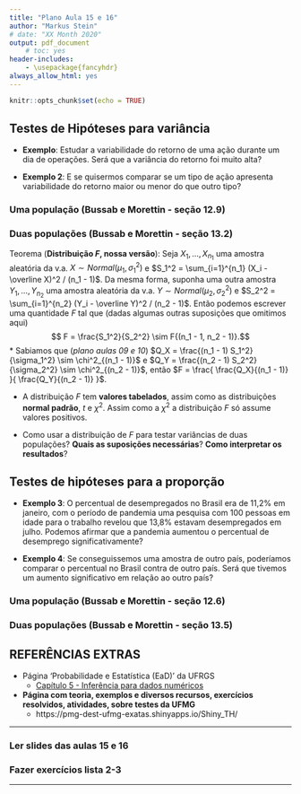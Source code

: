 ```yaml
---
title: "Plano Aula 15 e 16"
author: "Markus Stein"
# date: "XX Month 2020"
output: pdf_document
    # toc: yes
header-includes:
    - \usepackage{fancyhdr}
always_allow_html: yes
---
```

\addtolength{\headheight}{1.0cm} 
\pagestyle{fancyplain} 
\lhead{\includegraphics[height=1.5cm]{LogoIME.png}}
\rhead{\includegraphics[height=1.5cm]{images.jpeg}}
\chead{UNIVERSIDADE FEDERAL DO RIO GRANDE DO SUL \\
INSTITUTO DE MATEMÁTICA E ESTATÍSTICA \\
DEPARTAMENTO DE ESTATÍSTICA \\
\vspace{0.3cm}
MAT02215 - Estatística Geral 2 - 2021/1
}
\renewcommand{\headrulewidth}{0pt} 


```r
knitr::opts_chunk$set(echo = TRUE)
```

## Testes de Hipóteses para variância 

* **Exemplo**: Estudar a variabilidade do retorno de uma ação durante um dia de operações. Será que a variância do retorno foi muito alta?

* **Exemplo 2**: E se quisermos comparar se um tipo de ação apresenta variabilidade do retorno maior ou menor do que outro tipo?


### Uma população (Bussab e Morettin - seção 12.9)


### Duas populações (Bussab e Morettin - seção 13.2)

Teorema (**Distribuição *F*, nossa versão**): Seja $X_1, \ldots, X_{n_1}$ uma amostra aleatória da v.a. $X \sim Normal(\mu_1,\sigma_1^2)$ e $S_1^2 = \sum_{i=1}^{n_1} (X_i - \overline X)^2 / (n_1 - 1)$. Da mesma forma, suponha uma outra amostra $Y_1, \ldots, Y_{n_2}$ uma amostra aleatória da v.a. $Y \sim Normal(\mu_2,\sigma_2^2)$ e $S_2^2 = \sum_{i=1}^{n_2} (Y_i - \overline Y)^2 / (n_2 - 1)$. Então podemos escrever uma quantidade $F$ tal que (dadas algumas outras suposições que omitimos aqui) 
$$ F = \frac{S_1^2}{S_2^2} \sim F{(n_1 - 1, n_2 - 1)}.$$
* Sabiamos que (*plano aulas 09 e 10*) $Q_X = \frac{(n_1 - 1) S_1^2}{\sigma_1^2} \sim \chi^2_{(n_1 - 1)}$ e $Q_Y = \frac{(n_2 - 1) S_2^2}{\sigma_2^2} \sim \chi^2_{(n_2 - 1)}$, então $F = \frac{ \frac{Q_X}{(n_1 - 1)} }{ \frac{Q_Y}{(n_2 - 1)} }$.

* A distribuição $F$ tem **valores tabelados**, assim como as distribuições **normal padrão**, $t$ e $\chi^2$. Assim como a $\chi^2$ a distribuição $F$ só assume valores positivos.

* Como usar a distribuição de $F$ para testar variâncias de duas populações? **Quais as suposições necessárias**? **Como interpretar os resultados**?

<!-- * **Exemplo**: o salário médio, $\mu$, na empresa A é superior a 2 salários mínimos (s.m.), teste essas hipóteses ao nível de confiança 5%. *(Assuma que $X$ seja o salário de cada trabalhador e observamos uma amostra aleatória $X_1, \ldots, X_n$ de $X \sim Normal(\mu, 1)$, variância conhecida.)*  -->
<!--   + Nesse caso, $H_0: \mu \leq 2 s.m.$ contra $H_1: \mu > 2s.m.$. -->
<!--   + A região crítica é dada por   -->

<!--  Região crítica usando $\overline X$|  ou usando $Z_{calc}$ -->
<!-- -------------- |-----------   -->
<!-- $RC = \left\{ \overline X > \overline x_{crítico} \right\}$,  | $RC = \left\{ Z_{calc} > z_{tab} \right\}$,    -->
<!-- para $\overline x_{crítico} = 2 + z_{tab} \cdot \frac{1}{\sqrt n}$  | para $Z_{calc} = \frac{\overline X - 2}{\frac{1}{\sqrt n}}$   -->



<!-- ## Valor *p* (ou *p* valor) (Bussab e Morettin - seção 12.8) -->
<!-- "É a probabilidade de observarmos um valor de estatística de teste mais extremo do que o observado na amostra coletada *(conforme as hipóteses definidas)*." -->

<!-- * Região crítica $\times$ valor *p* -->




\vspace{1cm}


## Testes de hipóteses para a proporção

* **Exemplo 3**: O percentual de desempregados no Brasil era de 11,2% em janeiro, com o período de pandemia uma pesquisa com 100 pessoas em idade para o trabalho revelou que 13,8% estavam desempregados em julho. Podemos afirmar que a pandemia aumentou o percentual de desemprego significativamente?

* **Exemplo 4**: Se conseguissemos uma amostra de outro país, poderíamos comparar o percentual no Brasil contra de outro país. Será que tivemos um aumento significativo em relação ao outro país?


### Uma população (Bussab e Morettin - seção 12.6)


### Duas populações (Bussab e Morettin - seção 13.5)

\vspace{1cm}

## REFERÊNCIAS EXTRAS
* Página 'Probabilidade e Estatística (EaD)' da UFRGS
  + [Capítulo 5 - Inferência para dados numéricos](https://www.ufrgs.br/probabilidade-estatistica/livro/cpt5/ch5_inf_num.html#diferen%C3%A7a-entre-duas-m%C3%A9dias)

* **Página com teoria, exemplos e diversos recursos, exercícios resolvidos, atividades, sobre testes da UFMG**
  + https://pmg-dest-ufmg-exatas.shinyapps.io/Shiny_TH/

\vspace{0.5cm}

***
### Ler slides das aulas 15 e 16
### Fazer exercícios lista 2-3
<!-- ### Fazer avaliação pontual 1 da área 2 - vale nota!!! -->
***

